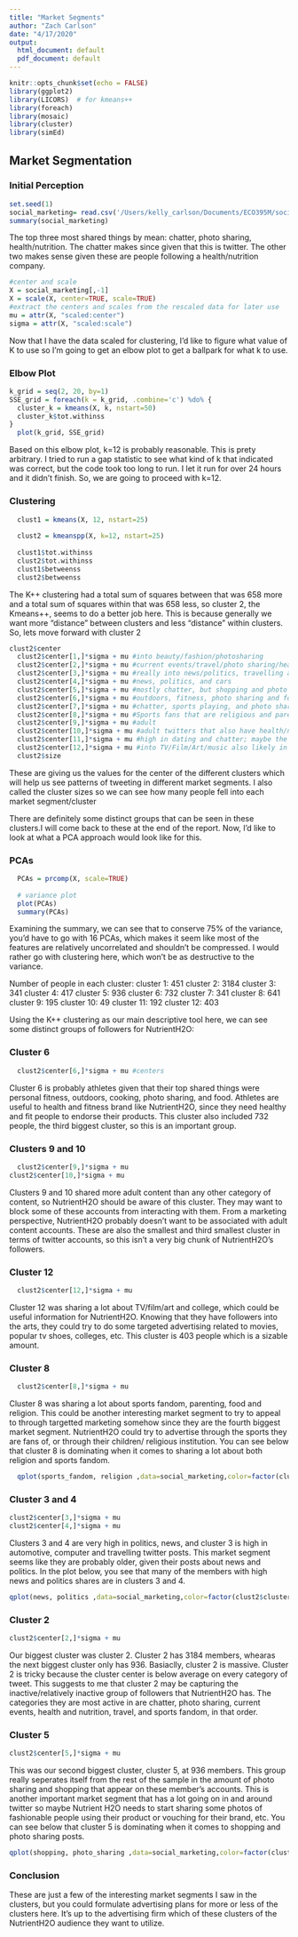 ```yaml
---
title: "Market Segments"
author: "Zach Carlson"
date: "4/17/2020"
output:
  html_document: default
  pdf_document: default
---
```


```r
knitr::opts_chunk$set(echo = FALSE)
library(ggplot2)
library(LICORS)  # for kmeans++
library(foreach)
library(mosaic)
library(cluster)
library(simEd)
```

## Market Segmentation
### Initial Perception
```r
set.seed(1)
social_marketing= read.csv('/Users/kelly_carlson/Documents/ECO395M/social_marketing.csv', header=TRUE)
summary(social_marketing)
```
The top three most shared things by mean: chatter, photo sharing, health/nutrition. The chatter makes since given that this is twitter. The other two makes sense given these are people following a health/nutrition company.

```r
#center and scale
X = social_marketing[,-1]
X = scale(X, center=TRUE, scale=TRUE)
#extract the centers and scales from the rescaled data for later use
mu = attr(X, "scaled:center")
sigma = attr(X, "scaled:scale")
```

Now that I have the data scaled for clustering, I'd like to figure what value of K to use so I'm going to get an elbow plot to get a ballpark for what k to use.

### Elbow Plot
```r
k_grid = seq(2, 20, by=1)
SSE_grid = foreach(k = k_grid, .combine='c') %do% {
  cluster_k = kmeans(X, k, nstart=50)
  cluster_k$tot.withinss
}
  plot(k_grid, SSE_grid)
```

Based on this elbow plot, k=12 is probably reasonable. This is prety arbitrary. I tried to run a gap statistic to see what kind of k that indicated was correct, but the code took too long to run. I let it run for over 24 hours and it didn't finish. So, we are going to proceed with k=12.

### Clustering
```r
  clust1 = kmeans(X, 12, nstart=25)
  
  clust2 = kmeanspp(X, k=12, nstart=25)
  
  clust1$tot.withinss
  clust2$tot.withinss
  clust1$betweenss
  clust2$betweenss
```
The K++ clustering had a total sum of squares between that was 658 more and a total sum of squares within that was 658 less, so cluster 2, the Kmeans++, seems to do a better job here. This is because generally we want more "distance" between clusters and less "distance" within clusters. So, lets move forward with cluster 2
```r
clust2$center 
  clust2$center[1,]*sigma + mu #into beauty/fashion/photosharing       
  clust2$center[2,]*sigma + mu #current events/travel/photo sharing/health nutrition
  clust2$center[3,]*sigma + mu #really into news/politics, travelling and computers #photo sharing and chatter  
  clust2$center[4,]*sigma + mu #news, politics, and cars   
  clust2$center[5,]*sigma + mu #mostly chatter, but shopping and photo sharing; maybe ads 
  clust2$center[6,]*sigma + mu #outdoors, fitness, photo sharing and food/cooking maybe athletes
  clust2$center[7,]*sigma + mu #chatter, sports playing, and photo sharing  
  clust2$center[8,]*sigma + mu #Sports fans that are religious and parents 
  clust2$center[9,]*sigma + mu #adult
  clust2$center[10,]*sigma + mu #adult twitters that also have health/nutrition chatter, photo sharing, and a little politics/travel/sports fandom/current events.   
  clust2$center[11,]*sigma + mu #high in dating and chatter; maybe the "gossip people" 
  clust2$center[12,]*sigma + mu #into TV/Film/Art/music also likely in college
  clust2$size
```
These are giving us the values for the center of the different clusters which will help us see patterns of tweeting in different market segments. I also called the cluster sizes so we can see how many people fell into each market segment/cluster


There are definitely some distinct groups that can be seen in these clusters.I will come back to these at the end of the report. Now, I'd like to look at what a PCA approach would look like for this.

### PCAs
```r
  PCAs = prcomp(X, scale=TRUE)
  
  # variance plot
  plot(PCAs)
  summary(PCAs)
```
Examining the summary, we can see that to conserve 75% of the variance, you'd have to go with 16 PCAs, which makes it seem like most of the features are relatively uncorrelated and shouldn't be compressed. I would rather go with clustering here, which won't be as destructive to the variance.

Number of people in each cluster: 
cluster 1: 451
cluster 2: 3184 
cluster 3: 341 
cluster 4: 417
cluster 5: 936
cluster 6: 732
cluster 7: 341
cluster 8: 641
cluster 9: 195
cluster 10: 49
cluster 11: 192
cluster 12: 403

Using the K++ clustering as our main descriptive tool here, we can see some distinct groups of followers for NutrientH2O:

### Cluster 6
```r
  clust2$center[6,]*sigma + mu #centers
```
  
  Cluster 6 is probably athletes given that their top shared things were personal fitness, outdoors, cooking, photo sharing, and food. Athletes are useful to health and fitness brand like NutrientH2O, since they need healthy and fit people to endorse their products. This cluster also included 732 people, the third biggest cluster, so this is an important group.

### Clusters 9 and 10
```r
  clust2$center[9,]*sigma + mu
clust2$center[10,]*sigma + mu
```
  
  
  Clusters 9 and 10 shared more adult content than any other category of content, so NutrientH2O should be aware of this cluster. They may want to block some of these accounts from interacting with them. From a marketing perspective, NutrientH2O probably doesn't want to be associated with adult content accounts. These are also the smallest and third smallest cluster in terms of twitter accounts, so this isn't a very big chunk of NutrientH2O's followers.

### Cluster 12
```r
  clust2$center[12,]*sigma + mu
```
  
  
  Cluster 12 was sharing a lot about TV/film/art and college, which could be useful information for NutrientH2O. Knowing that they have followers into the arts, they could try to do some targeted advertising related to movies, popular tv shoes, colleges, etc. This cluster is 403 people which is a sizable amount.

### Cluster 8
```r
  clust2$center[8,]*sigma + mu
```
  
  
Cluster 8 was sharing a lot about sports fandom, parenting, food and religion. This could be another interesting market segment to try to appeal to through targetted marketing somehow since they are the fourth biggest market segment. NutrientH2O could try to advertise through the sports they are fans of, or through their children/ religious institution. You can see below that cluster 8 is dominating when it comes to sharing a lot about both religion and sports fandom.


```r
  qplot(sports_fandom, religion ,data=social_marketing,color=factor(clust2$cluster))
```


### Cluster 3 and 4 
```r
clust2$center[3,]*sigma + mu
clust2$center[4,]*sigma + mu
```
Clusters 3 and 4 are very high in politics, news, and  cluster 3 is high in automotive, computer and travelling twitter posts. This market segment seems like they are probably older, given their posts about news and politics. In the plot below, you see that many of the members with high news and politics shares are in clusters 3 and 4.

```r
qplot(news, politics ,data=social_marketing,color=factor(clust2$cluster))
```


### Cluster 2
```r
clust2$center[2,]*sigma + mu
```


Our biggest cluster was cluster 2. Cluster 2 has 3184 members, whearas the next biggest cluster only has 936. Basiaclly, cluster 2 is massive. Cluster 2 is tricky because the cluster center is below average on every category of tweet. This suggests to me that cluster 2 may be capturing the inactive/relatively inactive group of followers that NutrientH2O has. The categories they are most active in are chatter, photo sharing, current events, health and nutrition, travel, and sports fandom, in that order.

### Cluster 5
```r
clust2$center[5,]*sigma + mu 
```
This was our second biggest cluster, cluster 5, at 936 members. This group really seperates itself from the rest of the sample in the amount of photo sharing and shopping that appear on these member's accounts. This is another important market segment that has a lot going on in and around twitter so maybe Nutrient H2O needs to start sharing some photos of fashionable people using their product or vouching for their brand, etc. You can see below that cluster 5 is dominating when it comes to shopping and photo sharing posts.
```r
qplot(shopping, photo_sharing ,data=social_marketing,color=factor(clust2$cluster))
```

### Conclusion
These are just a few of the interesting market segments I saw in the clusters, but you could formulate advertising plans for more or less of the clusters here. It's up to the advertising firm which of these clusters of the NutrientH2O audience they want to utilize.
